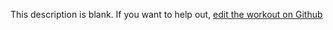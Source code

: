 
  This description is blank. If you want to help out, [edit the workout on Github](https://www.github.com/LiftArcade/exercises/blob/main/exercises/dumbbell-step-ups-description.mdx)